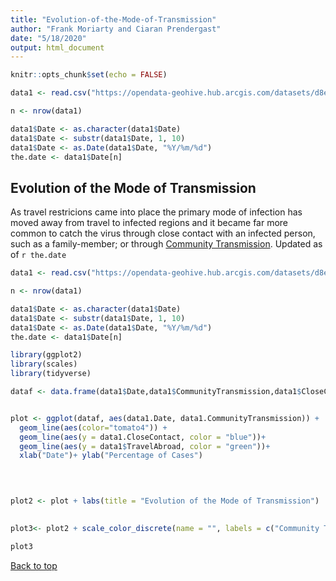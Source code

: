 ```yaml
---
title: "Evolution-of-the-Mode-of-Transmission"
author: "Frank Moriarty and Ciaran Prendergast"
date: "5/18/2020"
output: html_document
---
```


```r
knitr::opts_chunk$set(echo = FALSE)

data1 <- read.csv("https://opendata-geohive.hub.arcgis.com/datasets/d8eb52d56273413b84b0187a4e9117be_0.csv?outSR=%7B%22latestWkid%22%3A3857%2C%22wkid%22%3A102100%7D")

n <- nrow(data1)

data1$Date <- as.character(data1$Date)
data1$Date <- substr(data1$Date, 1, 10)
data1$Date <- as.Date(data1$Date, "%Y/%m/%d")
the.date <- data1$Date[n]
```

## Evolution of the Mode of Transmission

As travel restricions came into place the primary mode of infection has moved away from travel to infected regions and it became far more common to catch the virus through close contact with an infected person, such as a family-member; or through [Community Transmission](https://en.wikipedia.org/wiki/Transmission_(medicine)). Updated as of `r the.date`

```r
data1 <- read.csv("https://opendata-geohive.hub.arcgis.com/datasets/d8eb52d56273413b84b0187a4e9117be_0.csv?outSR=%7B%22latestWkid%22%3A3857%2C%22wkid%22%3A102100%7D")

n <- nrow(data1)

data1$Date <- as.character(data1$Date)
data1$Date <- substr(data1$Date, 1, 10)
data1$Date <- as.Date(data1$Date, "%Y/%m/%d")
the.date <- data1$Date[n]

library(ggplot2)
library(scales)
library(tidyverse)

dataf <- data.frame(data1$Date,data1$CommunityTransmission,data1$CloseContact,data1$TravelAbroad)


plot <- ggplot(dataf, aes(data1.Date, data1.CommunityTransmission)) +
  geom_line(aes(color="tomato4")) +
  geom_line(aes(y = data1.CloseContact, color = "blue"))+
  geom_line(aes(y = data1$TravelAbroad, color = "green"))+
  xlab("Date")+ ylab("Percentage of Cases")
  

  

plot2 <- plot + labs(title = "Evolution of the Mode of Transmission")
 

plot3<- plot2 + scale_color_discrete(name = "", labels = c("Community Transmission","Travel-Related","Close Contact"))

plot3


```
<a href="#top">Back to top</a>
<br><br><br><br>

